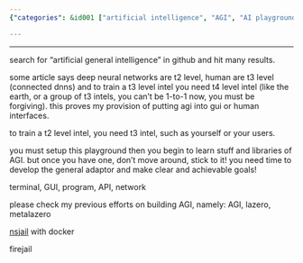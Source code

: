 ```yaml
---
{"categories": &id001 ["artificial intelligence", "AGI", "AI playground", "interfaces", "terminal", "GUI", "API"], "category": "AI development", "date": "2022-10-16 14:30:53", "description": "This article delves into the topic of artificial general intelligence (AGI) and proposes establishing an AI model training playground. It stresses the significance of utilizing diverse interfaces, such as terminal, GUI, API, and network, for effective AGI development. The author shares their background in AGI research, including projects like AGI, lazero, metalazero, NSJail with Docker, and Firejail.", "tags": *id001, "title": "Agi Playground, A Place For Agi To Act/Code Freely"}

---
```


------

search for "artificial general intelligence" in github and hit many results.

some article says deep neural networks are t2 level, human are t3 level (connected dnns) and to train a t3 level intel you need t4 level intel (like the earth, or a group of t3 intels, you can't be 1-to-1 now, you must be forgiving). this proves my provision of putting agi into gui or human interfaces.

to train a t2 level intel, you need t3 intel, such as yourself or your users.

you must setup this playground then you begin to learn stuff and libraries of AGI. but once you have one, don't move around, stick to it! you need time to develop the general adaptor and make clear and achievable goals!

terminal, GUI, program, API, network

please check my previous efforts on building AGI, namely: AGI, lazero, metalazero

[nsjail](https://nsjail.dev/) with docker

firejail

